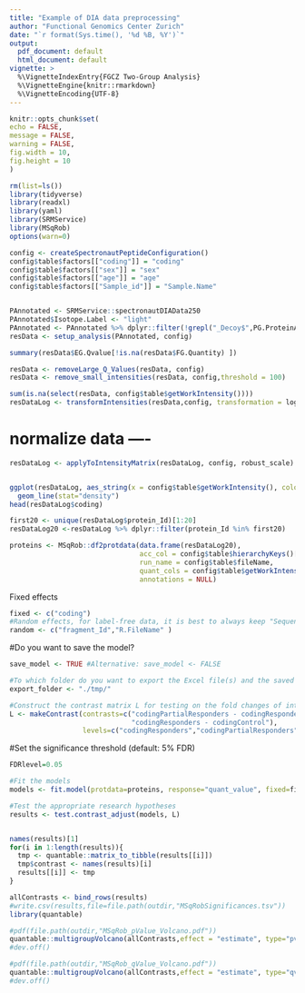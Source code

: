 ```yaml
---
title: "Example of DIA data preprocessing"
author: "Functional Genomics Center Zurich"
date: "`r format(Sys.time(), '%d %B, %Y')`"
output:
  pdf_document: default
  html_document: default
vignette: >
  %\VignetteIndexEntry{FGCZ Two-Group Analysis}
  %\VignetteEngine{knitr::rmarkdown}
  %\VignetteEncoding{UTF-8}
---
```


  
```r
knitr::opts_chunk$set(
echo = FALSE,
message = FALSE,
warning = FALSE,
fig.width = 10,
fig.height = 10
)

```


```r
rm(list=ls())
library(tidyverse)
library(readxl)
library(yaml)
library(SRMService)
library(MSqRob)
options(warn=0)
```


```r
config <- createSpectronautPeptideConfiguration()
config$table$factors[["coding"]] = "coding"
config$table$factors[["sex"]] = "sex"
config$table$factors[["age"]] = "age"
config$table$factors[["Sample_id"]] = "Sample.Name"


PAnnotated <- SRMService::spectronautDIAData250
PAnnotated$Isotope.Label <- "light"
PAnnotated <- PAnnotated %>% dplyr::filter(!grepl("_Decoy$",PG.ProteinAccessions ))
resData <- setup_analysis(PAnnotated, config)
```

```r
summary(resData$EG.Qvalue[!is.na(resData$FG.Quantity) ])

resData <- removeLarge_Q_Values(resData, config)
resData <- remove_small_intensities(resData, config,threshold = 100)

sum(is.na(select(resData, config$table$getWorkIntensity())))
resDataLog <- transformIntensities(resData,config, transformation = log2)
```

# normalize data ----

```r
resDataLog <- applyToIntensityMatrix(resDataLog, config, robust_scale)


ggplot(resDataLog, aes_string(x = config$table$getWorkIntensity(), colour = config$table$sampleName )) +
  geom_line(stat="density")
head(resDataLog$coding)

first20 <- unique(resDataLog$protein_Id)[1:20]
resDataLog20 <-resDataLog %>% dplyr::filter(protein_Id %in% first20)

proteins <- MSqRob::df2protdata(data.frame(resDataLog20),
                                acc_col = config$table$hierarchyKeys()[1],
                                run_name = config$table$fileName,
                                quant_cols = config$table$getWorkIntensity(),
                                annotations = NULL)
```

Fixed effects


```r
fixed <- c("coding")
#Random effects, for label-free data, it is best to always keep "Sequence"
random <- c("fragment_Id","R.FileName" )
```

#Do you want to save the model?

```r
save_model <- TRUE #Alternative: save_model <- FALSE

#To which folder do you want to export the Excel file(s) and the saved model file (if you chose to do so)? Please do not use a trailing "/" here!
export_folder <- "./tmp/"

#Construct the contrast matrix L for testing on the fold changes of interest (i.e. our research hypotheses)
L <- makeContrast(contrasts=c("codingPartialResponders - codingResponders",
                              "codingResponders - codingControl"),
                  levels=c("codingResponders","codingPartialResponders","codingControl", "codingNonResponders"))
```

#Set the significance threshold (default: 5% FDR)


```r
FDRlevel=0.05

#Fit the models
models <- fit.model(protdata=proteins, response="quant_value", fixed=fixed, random=random)

#Test the appropriate research hypotheses
results <- test.contrast_adjust(models, L)


names(results)[1]
for(i in 1:length(results)){
  tmp <- quantable::matrix_to_tibble(results[[i]])
  tmp$contrast <- names(results)[i]
  results[[i]] <- tmp
}
```



```r
allContrasts <- bind_rows(results)
#write.csv(results,file=file.path(outdir,"MSqRobSignificances.tsv"))
library(quantable)

#pdf(file.path(outdir,"MSqRob_pValue_Volcano.pdf"))
quantable::multigroupVolcano(allContrasts,effect = "estimate", type="pval", condition="contrast",xintercept = c(-1,1),label = )
#dev.off()

#pdf(file.path(outdir,"MSqRob_qValue_Volcano.pdf"))
quantable::multigroupVolcano(allContrasts,effect = "estimate", type="qval", condition="contrast",xintercept = c(-1,1),label = )
#dev.off()

```
